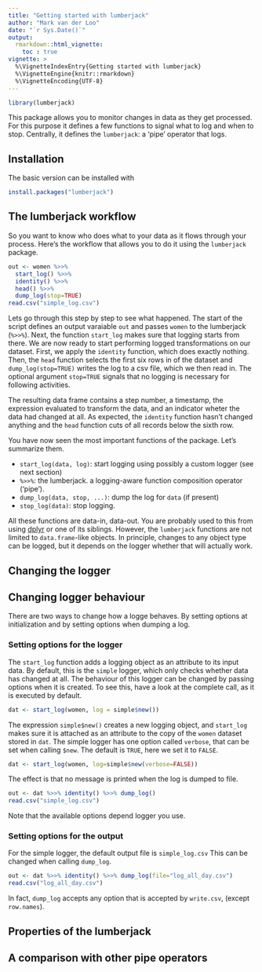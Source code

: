 ```yaml
---
title: "Getting started with lumberjack"
author: "Mark van der Loo"
date: "`r Sys.Date()`"
output: 
  rmarkdown::html_vignette:
    toc : true
vignette: >
  %\VignetteIndexEntry{Getting started with lumberjack}
  %\VignetteEngine{knitr::rmarkdown}
  %\VignetteEncoding{UTF-8}
---
```


```r
library(lumberjack)
```

This package allows you to monitor changes in data as they get processed. For
this purpose it defines a few functions to signal what to log and when to stop.
Centrally, it defines the `lumberjack`: a 'pipe' operator that logs.


## Installation

The basic version can be installed with
```r
install.packages("lumberjack")
```

## The lumberjack workflow
So you want to know who does what to your data as it flows through your
process. Here's the workflow that allows you to do it using the `lumberjack`
package. 
```r
out <- women %>>%
  start_log() %>>%
  identity() %>>%
  head() %>>%
  dump_log(stop=TRUE)
read.csv("simple_log.csv")
```
Lets go through this step by step to see what happened. The start of the script 
defines an output varaiable `out` and passes `women` to the lumberjack (`%>>%`).
Next, the function `start_log` makes sure that logging starts from there. We are
now ready to start performing logged transformations on our dataset. First, we 
apply the `identity` function, which does exactly nothing. Then, the `head` 
function selects the first six rows in of the dataset and `dump_log(stop=TRUE)`
writes the log to a csv file, which we then read in. The optional argument 
`stop=TRUE` signals that no logging is necessary for following activities.

The resulting data frame contains a step number, a timestamp, the expression 
evaluated to transform the data, and an indicator wheter the data had changed at
all. As expected, the `identity` function hasn't changed anything and the
`head` function cuts of all records below the sixth row.


You have now seen the most important functions of the package. Let's summarize them.

- `start_log(data, log)`: start logging using possibly a custom logger (see next section)
- `%>>%`: the lumberjack. a logging-aware function composition operator ('pipe').
- `dump_log(data, stop, ...)`: dump the log for `data` (if present)
- `stop_log(data)`: stop logging.

All these functions are data-in, data-out. You are probably used to this from 
using [dplyr](http://dplyr.tidyverse.org/) or one of its siblings. However, the 
`lumberjack` functions are not limited to `data.frame`-like objects. In
principle, changes to any object type can be logged, but it depends on the
logger whether that will actually work.

## Changing the logger


## Changing logger behaviour
There are two ways to change how a logge behaves. By setting options
at initialization and by setting options when dumping a log.


### Setting options for the logger

The `start_log` function adds a logging object as an attribute to its input 
data. By default, this is the `simple` logger, which only checks whether data 
has changed at all. The behaviour of this logger can be changed by 
passing options when it is created. To see this, have a look at the complete
call, as it is executed by default.
```r
dat <- start_log(women, log = simple$new())
```
The expression `simple$new()` creates a new logging object, and `start_log`
makes sure it is attached as an attribute to the copy of the `women` dataset
stored in `dat`. The simple logger has one option called `verbose`, that can be set when calling `$new`. The default is `TRUE`, here we set it to `FALSE`.
```r
dat <- start_log(women, log=simple$new(verbose=FALSE))
```
The effect is that no message is printed when the log is dumped to file.
```r
out <- dat %>>% identity() %>>% dump_log()
read.csv("simple_log.csv")
```

Note that the available options depend logger you use.

### Setting options for the output

For the simple logger, the default output file is `simple_log.csv` This can be
changed when calling `dump_log`. 
```r
out <- dat %>>% identity() %>>% dump_log(file="log_all_day.csv")
read.csv("log_all_day.csv")
```
In fact, `dump_log`  accepts any option that is accepted by `write.csv`, (except
`row.names`).



## Properties of the lumberjack


## A comparison with other pipe operators



